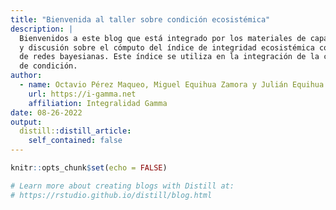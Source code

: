 ```yaml
---
title: "Bienvenida al taller sobre condición ecosistémica"
description: |
  Bienvenidos a este blog que está integrado por los materiales de capacitación
  y discusión sobre el cómputo del índice de integridad ecosistémica con el enfoque
  de redes bayesianas. Este índice se utiliza en la integración de la cuenta 
  de condición.
author:
  - name: Octavio Pérez Maqueo, Miguel Equihua Zamora y Julián Equihua Benítez 
    url: https://i-gamma.net
    affiliation: Integralidad Gamma
date: 08-26-2022
output:
  distill::distill_article:
    self_contained: false
---
```


```r
knitr::opts_chunk$set(echo = FALSE)

# Learn more about creating blogs with Distill at:
# https://rstudio.github.io/distill/blog.html

```



